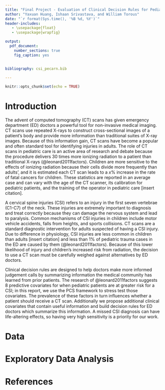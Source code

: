 ```yaml
---
title: "Final Project - Evaluation of Clinical Decision Rules for Pediatric Cervical Spine Injuries, Stat 215A, Fall 2021"
author: "Yaxuan Huang, Ishaan Srivastava, and William Torous"
date: "`r format(Sys.time(), '%B %d, %Y')`"
header-includes:
   - \usepackage{float}
   - \usepackage{wrapfig}

output:
  pdf_document:
    number_sections: true
    fig_caption: yes
    
    
bibliography: csi_pecarn.bib

---
```


```r
knitr::opts_chunk$set(echo = TRUE)
```

# Introduction

The advent of computed tomography (CT) scans has given emergency department (ED) doctors a powerful tool for non-invasive medical imaging. CT scans use repeated X-rays to construct cross-sectional images of a patient's body and provide more information than traditional suites of X-ray images. Because of this information gain, CT scans have become a popular and often standard tool for identifying injuries in adults. The role of CT scans in pediatric care is an active area of research and debate because the procedure delivers 30 times more ionizing radiation to a patient than traditional X-rays (@leonard2011factors). Children are more sensitive to the effects of ionizing radiation because their cells divide more frequently than adults', and it is estimated each CT scan leads to a $x \%$ increase in the rate of fatal cancers for children. These statistics are reported in an average case and can vary with the age of the CT scanner, its calibration for pediatric patients, and the training of the operator in pediatric care [insert citation].

A cervical spine injuries (CSI) refers to an injury in the first seven vertebrae (C1-C7) of the neck. These injuries are extremely important to diagnosis and treat correctly because they can damage the nervous system and lead to paralysis. Common mechanisms of CSI injuries in children include motor vehicle accidents, falls from heights, and sports collisions. CT scans are a standard diagnostic intervention for adults suspected of having a CSI injury. Due to difference in physiology, CSI injuries are less common in children than adults [insert citation] and less than $1 \%$ of pediatric trauma cases in the ED are caused by them (@leonard2011factors). Because of this lower likelihood of injury and children's increased risk from radiation, the decision to use a CT scan must be carefully weighed against alternatives by ED doctors. 

Clinical decision rules are designed to help doctors make more informed judgement calls by summarizing information the medical community has learned from prior patients. The research of @leonard2011factors suggests 8 predictive covariates for when pediatric patients are at greater risk for a CSI; in this report, we use the PCS framework to stress test those covariates. The prevalence of these factors in turn influences whether a patient should receive a CT scan. Additionally we propose additional clinical covariates that contain useful information and build decision rules for ED doctors which summarize this information. A missed CSI diagnosis can have life-altering effects, so having very high sensitivity is a priority for our work. 

# Data

# Exploratory Data Analysis

# References
